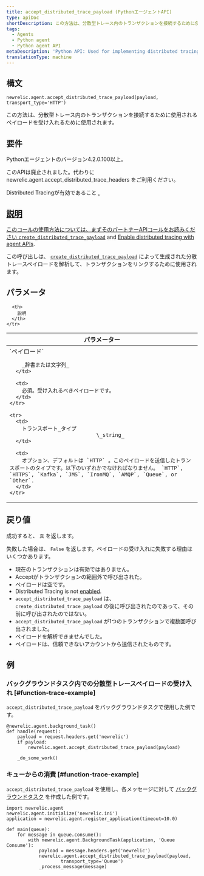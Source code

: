 ```yaml
---
title: accept_distributed_trace_payload (PythonエージェントAPI)
type: apiDoc
shortDescription: この方法は、分散型トレース内のトランザクションを接続するために使用されるペイロードを受け入れるために使用されます。
tags:
  - Agents
  - Python agent
  - Python agent API
metaDescription: 'Python API: Used for implementing distributed tracing.'
translationType: machine
---
```


## 構文

```
newrelic.agent.accept_distributed_trace_payload(payload, transport_type='HTTP')
```

この方法は、分散型トレース内のトランザクションを接続するために使用されるペイロードを受け入れるために使用されます。

## 要件

Pythonエージェントのバージョン4.2.0.100以上。

<Callout variant="caution">
  このAPIは廃止されました。代わりに newrelic.agent.accept_distributed_trace_headers をご利用ください。
</Callout>

Distributed Tracingが有効であること [.](/docs/enable-distributed-tracing#python)

## [説明](/docs/enable-distributed-tracing#python)

[このコールの使用方法については、まずそのパートナーAPIコールをお読みください ](/docs/enable-distributed-tracing#python)[`create_distributed_trace_payload`](/docs/agents/python-agent/python-agent-api/create_distributed_trace_payload) and [Enable distributed tracing with agent APIs](/docs/enable-distributed-tracing#agent-apis).

この呼び出しは、 [`create_distributed_trace_payload`](/docs/agents/python-agent/python-agent-api/create_distributed_trace_payload) によって生成された分散トレースペイロードを解析して、トランザクションをリンクするために使用されます。

## パラメータ

<table>
  <thead>
    <tr>
      <th width="25%">
        パラメーター
      </th>

      <th>
        説明
      </th>
    </tr>
  </thead>

  <tbody>
    <tr>
      <td>
        `ペイロード`

        _辞書または文字列_
      </td>

      <td>
        必須。受け入れるべきペイロードです。
      </td>
    </tr>

    <tr>
      <td>
        トランスポート_タイプ  
                                \_string_
      </td>

      <td>
        オプション、デフォルトは `HTTP` 。このペイロードを送信したトランスポートのタイプです。以下のいずれかでなければなりません。 `HTTP`, `HTTPS`, `Kafka`, `JMS`, `IronMQ`, `AMQP`, `Queue`, or `Other`.
      </td>
    </tr>
  </tbody>
</table>

## 戻り値

成功すると、 `真` を返します。

失敗した場合は、 `False` を返します。ペイロードの受け入れに失敗する理由はいくつかあります。

* 現在のトランザクションは有効ではありません。
* Acceptがトランザクションの範囲外で呼び出された。
* ペイロードは空です。
* Distributed Tracing is not [enabled](/docs/enable-distributed-tracing).
* `accept_distributed_trace_payload` は、 `create_distributed_trace_payload` の後に呼び出されたのであって、その前に呼び出されたのではない。
* `accept_distributed_trace_payload` が1つのトランザクションで複数回呼び出されました。
* ペイロードを解析できませんでした。
* ペイロードは、信頼できないアカウントから送信されたものです。

## 例

### バックグラウンドタスク内での分散型トレースペイロードの受け入れ [#function-trace-example]

`accept_distributed_trace_payload` をバックグラウンドタスクで使用した例です。

```
@newrelic.agent.background_task()
def handle(request):
    payload = request.headers.get('newrelic')
    if payload:
        newrelic.agent.accept_distributed_trace_payload(payload)

    _do_some_work()
```

### キューからの消費 [#function-trace-example]

`accept_distributed_trace_payload` を使用し、各メッセージに対して [バックグラウンドタスク](/docs/agents/python-agent/supported-features/python-background-tasks) を作成した例です。

```
import newrelic.agent
newrelic.agent.initialize('newrelic.ini')
application = newrelic.agent.register_application(timeout=10.0)

def main(queue):
    for message in queue.consume():
        with newrelic.agent.BackgroundTask(application, 'Queue Consume'):
            payload = message.headers.get('newrelic')
            newrelic.agent.accept_distributed_trace_payload(payload,
                    transport_type='Queue')
            _process_message(message)
```
